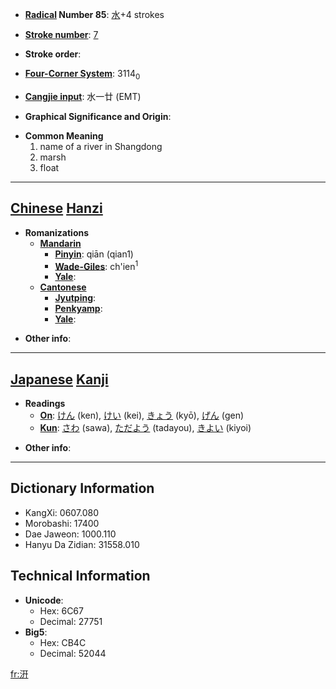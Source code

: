* '''[[Wiktionary:Chinese radical index| Radical]] Number 85''': [[Wiktionary:Chinese radical index 水|水]]+4 strokes

* '''[[Wiktionary:Chinese total strokes index|Stroke number]]''': [[Wiktionary:Chinese total strokes index 7|7]]

* '''Stroke order''': 

* '''[[Wiktionary:Chinese four corner index|Four-Corner System]]''': 3114<sub>0</sub>

* '''[[Wiktionary:Chinese Cangjie index|Cangjie input]]''': 水一廿 (EMT)

* '''Graphical Significance and Origin''': 

* '''Common Meaning'''
*#name of a river in Shangdong
*# marsh
*# float


----

== [[Chinese]] [[Hanzi]] ==

* '''Romanizations'''
** '''[[Mandarin]]'''
*** '''[[Pinyin]]''': qiān (qian1)
*** '''[[Wade-Giles]]''': ch'ien<sup>1</sup>
*** '''[[Yale]]''': 
** '''[[Cantonese]]'''
*** '''[[Jyutping]]''':
*** '''[[Penkyamp]]''': 
*** '''[[Yale]]''': 

* '''Other info''': 

----

== [[Japanese]] [[Kanji]] ==

* '''Readings'''
** '''[[On]]''': [[けん]] (ken), [[けい]] (kei), [[きょう]] (kyō), [[げん]] (gen)
** '''[[Kun]]''': [[さわ]] (sawa), [[ただよう]] (tadayou), [[きよい]] (kiyoi)

* '''Other info''':  

----

== Dictionary Information ==

* KangXi: 0607.080
* Morobashi: 17400
* Dae Jaweon: 1000.110
* Hanyu Da Zidian: 31558.010

== Technical Information ==

* '''Unicode''':
** Hex: 6C67
** Decimal: 27751
* '''Big5''':
** Hex: CB4C
** Decimal: 52044

[[fr:汧]]